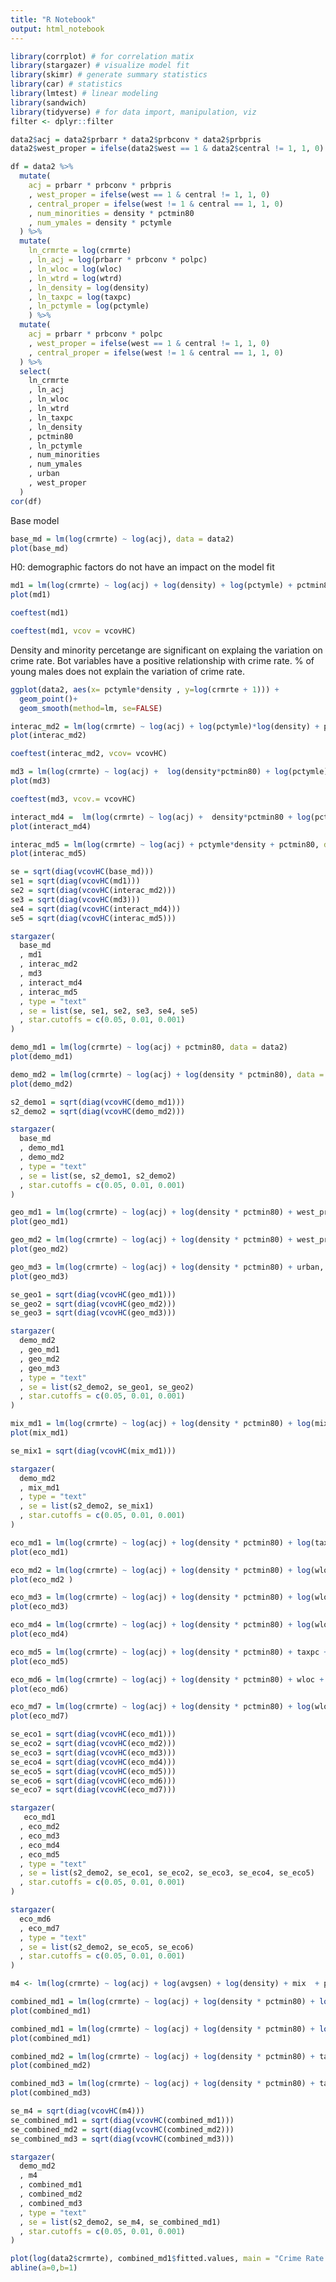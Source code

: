 ```yaml
---
title: "R Notebook"
output: html_notebook
---
```


```r
library(corrplot) # for correlation matix
library(stargazer) # visualize model fit
library(skimr) # generate summary statistics
library(car) # statistics 
library(lmtest) # linear modeling
library(sandwich)
library(tidyverse) # for data import, manipulation, viz
filter <- dplyr::filter
```

```r
data2$acj = data2$prbarr * data2$prbconv * data2$prbpris
data2$west_proper = ifelse(data2$west == 1 & data2$central != 1, 1, 0) 
```


```r
df = data2 %>% 
  mutate(
    acj = prbarr * prbconv * prbpris
    , west_proper = ifelse(west == 1 & central != 1, 1, 0)
    , central_proper = ifelse(west != 1 & central == 1, 1, 0)
    , num_minorities = density * pctmin80
    , num_ymales = density * pctymle
  ) %>% 
  mutate(
    ln_crmrte = log(crmrte)
    , ln_acj = log(prbarr * prbconv * polpc)
    , ln_wloc = log(wloc)
    , ln_wtrd = log(wtrd)
    , ln_density = log(density)
    , ln_taxpc = log(taxpc)
    , ln_pctymle = log(pctymle)
    ) %>% 
  mutate(
    acj = prbarr * prbconv * polpc
    , west_proper = ifelse(west == 1 & central != 1, 1, 0)
    , central_proper = ifelse(west != 1 & central == 1, 1, 0)
  ) %>% 
  select(
    ln_crmrte
    , ln_acj
    , ln_wloc
    , ln_wtrd
    , ln_taxpc
    , ln_density
    , pctmin80
    , ln_pctymle
    , num_minorities
    , num_ymales
    , urban
    , west_proper
  )
cor(df)
```

Base model
```r
base_md = lm(log(crmrte) ~ log(acj), data = data2)
plot(base_md)
```

H0: demographic factors do not have an impact on the model fit
```r
md1 = lm(log(crmrte) ~ log(acj) + log(density) + log(pctymle) + pctmin80, data = data2)
plot(md1)
```

```r
coeftest(md1)
```

```r
coeftest(md1, vcov = vcovHC)
```

Density and minority percetange are significant on explaing the variation on crime rate. Bot variables have a positive relationship with crime rate. % of young males does not explain the variation of crime rate.

```r
ggplot(data2, aes(x= pctymle*density , y=log(crmrte + 1))) + 
  geom_point()+
  geom_smooth(method=lm, se=FALSE)
```

```r
interac_md2 = lm(log(crmrte) ~ log(acj) + log(pctymle)*log(density) + pctmin80, data = data2)
plot(interac_md2)
```

```r
coeftest(interac_md2, vcov= vcovHC)
```

```r
md3 = lm(log(crmrte) ~ log(acj) +  log(density*pctmin80) + log(pctymle), data = data2)
plot(md3)
```
```r
coeftest(md3, vcov.= vcovHC)
```

```r
interact_md4 =  lm(log(crmrte) ~ log(acj) +  density*pctmin80 + log(pctymle), data = data2)
plot(interact_md4)
```

```r
interac_md5 = lm(log(crmrte) ~ log(acj) + pctymle*density + pctmin80, data = data2)
plot(interac_md5)
```


```r
se = sqrt(diag(vcovHC(base_md)))
se1 = sqrt(diag(vcovHC(md1)))
se2 = sqrt(diag(vcovHC(interac_md2)))
se3 = sqrt(diag(vcovHC(md3)))
se4 = sqrt(diag(vcovHC(interact_md4)))
se5 = sqrt(diag(vcovHC(interac_md5)))
```

```r
stargazer(
  base_md
  , md1
  , interac_md2
  , md3
  , interact_md4
  , interac_md5
  , type = "text"
  , se = list(se, se1, se2, se3, se4, se5)
  , star.cutoffs = c(0.05, 0.01, 0.001)
)
```

```r
demo_md1 = lm(log(crmrte) ~ log(acj) + pctmin80, data = data2)
plot(demo_md1)
```

```r
demo_md2 = lm(log(crmrte) ~ log(acj) + log(density * pctmin80), data = data2)
plot(demo_md2)
```

```r
s2_demo1 = sqrt(diag(vcovHC(demo_md1)))
s2_demo2 = sqrt(diag(vcovHC(demo_md2)))
```

```r
stargazer(
  base_md
  , demo_md1
  , demo_md2
  , type = "text"
  , se = list(se, s2_demo1, s2_demo2)
  , star.cutoffs = c(0.05, 0.01, 0.001)
)
```

```r
geo_md1 = lm(log(crmrte) ~ log(acj) + log(density * pctmin80) + west_proper, data = data2)
plot(geo_md1)
```

```r
geo_md2 = lm(log(crmrte) ~ log(acj) + log(density * pctmin80) + west_proper + urban, data = data2)
plot(geo_md2)
```

```r
geo_md3 = lm(log(crmrte) ~ log(acj) + log(density * pctmin80) + urban, data = data2)
plot(geo_md3)
```

```r
se_geo1 = sqrt(diag(vcovHC(geo_md1)))
se_geo2 = sqrt(diag(vcovHC(geo_md2)))
se_geo3 = sqrt(diag(vcovHC(geo_md3)))
```

```r
stargazer(
  demo_md2
  , geo_md1
  , geo_md2
  , geo_md3
  , type = "text"
  , se = list(s2_demo2, se_geo1, se_geo2)
  , star.cutoffs = c(0.05, 0.01, 0.001)
)
```

```r
mix_md1 = lm(log(crmrte) ~ log(acj) + log(density * pctmin80) + log(mix), data = data2)
plot(mix_md1)
```

```r
se_mix1 = sqrt(diag(vcovHC(mix_md1)))
```


```r
stargazer(
  demo_md2
  , mix_md1
  , type = "text"
  , se = list(s2_demo2, se_mix1)
  , star.cutoffs = c(0.05, 0.01, 0.001)
)
```

```r
eco_md1 = lm(log(crmrte) ~ log(acj) + log(density * pctmin80) + log(taxpc), data = data2)
plot(eco_md1)
```

```r
eco_md2 = lm(log(crmrte) ~ log(acj) + log(density * pctmin80) + log(wloc), data = data2)
plot(eco_md2 )
```

```r
eco_md3 = lm(log(crmrte) ~ log(acj) + log(density * pctmin80) + log(wloc) + log(taxpc), data = data2)
plot(eco_md3)
```

```r
eco_md4 = lm(log(crmrte) ~ log(acj) + log(density * pctmin80) + log(wloc)*log(taxpc), data = data2)
plot(eco_md4)
```

```r
eco_md5 = lm(log(crmrte) ~ log(acj) + log(density * pctmin80) + taxpc + taxpc^2, data = data2)
plot(eco_md5)
```

```r
eco_md6 = lm(log(crmrte) ~ log(acj) + log(density * pctmin80) + wloc + wloc^2, data = data2)
plot(eco_md6)
```

```r
eco_md7 = lm(log(crmrte) ~ log(acj) + log(density * pctmin80) + log(wloc)*log(wloc), data = data2)
plot(eco_md7)
```


```r
se_eco1 = sqrt(diag(vcovHC(eco_md1)))
se_eco2 = sqrt(diag(vcovHC(eco_md2)))
se_eco3 = sqrt(diag(vcovHC(eco_md3)))
se_eco4 = sqrt(diag(vcovHC(eco_md4)))
se_eco5 = sqrt(diag(vcovHC(eco_md5)))
se_eco6 = sqrt(diag(vcovHC(eco_md6)))
se_eco7 = sqrt(diag(vcovHC(eco_md7)))
```

```r
stargazer(
   eco_md1
  , eco_md2
  , eco_md3
  , eco_md4
  , eco_md5
  , type = "text"
  , se = list(s2_demo2, se_eco1, se_eco2, se_eco3, se_eco4, se_eco5)
  , star.cutoffs = c(0.05, 0.01, 0.001)
)
```


```r
stargazer(
  eco_md6
  , eco_md7
  , type = "text"
  , se = list(s2_demo2, se_eco5, se_eco6)
  , star.cutoffs = c(0.05, 0.01, 0.001)
)
```


```r
m4 <- lm(log(crmrte) ~ log(acj) + log(avgsen) + log(density) + mix  + pctymle + pctmin80 + west + central + urban  + log(taxpc) , data = data2) 
```

```r
combined_md1 = lm(log(crmrte) ~ log(acj) + log(density * pctmin80) + log(taxpc) + urban, data = data2)
plot(combined_md1)
```

```r
combined_md1 = lm(log(crmrte) ~ log(acj) + log(density * pctmin80) + log(taxpc) + urban, data = data2)
plot(combined_md1)
```

```r
combined_md2 = lm(log(crmrte) ~ log(acj) + log(density * pctmin80) + taxpc*taxpc + urban, data = data2)
plot(combined_md2)
```

```r
combined_md3 = lm(log(crmrte) ~ log(acj) + log(density * pctmin80) + taxpc*taxpc + wloc*wloc + urban, data = data2)
plot(combined_md3)
```

```r
se_m4 = sqrt(diag(vcovHC(m4)))
se_combined_md1 = sqrt(diag(vcovHC(combined_md1)))
se_combined_md2 = sqrt(diag(vcovHC(combined_md2)))
se_combined_md3 = sqrt(diag(vcovHC(combined_md3)))
```

```r
stargazer(
  demo_md2
  , m4
  , combined_md1
  , combined_md2
  , combined_md3
  , type = "text"
  , se = list(s2_demo2, se_m4, se_combined_md1)
  , star.cutoffs = c(0.05, 0.01, 0.001)
)
```

```r
plot(log(data2$crmrte), combined_md1$fitted.values, main = "Crime Rate - Actual vs Predicted")
abline(a=0,b=1)
```

